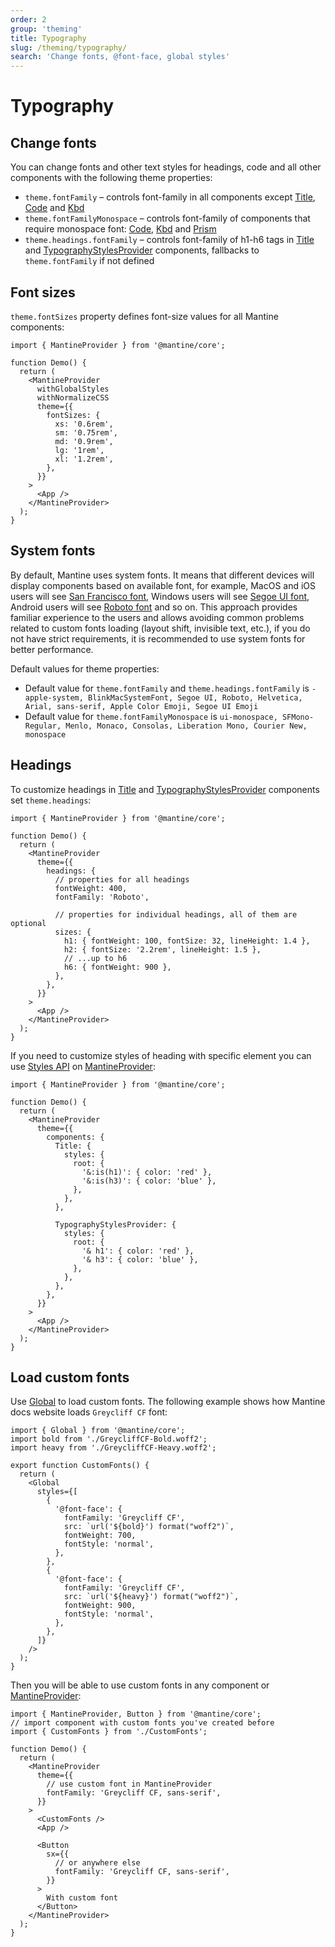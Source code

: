 ```yaml
---
order: 2
group: 'theming'
title: Typography
slug: /theming/typography/
search: 'Change fonts, @font-face, global styles'
---
```



# Typography

## Change fonts

You can change fonts and other text styles for headings, code and all other components with the following theme properties:

- `theme.fontFamily` – controls font-family in all components except [Title](/core/title/), [Code](/core/code/) and [Kbd](/core/kbd/)
- `theme.fontFamilyMonospace` – controls font-family of components that require monospace font: [Code](/core/code/), [Kbd](/core/kbd/) and [Prism](/others/prism/)
- `theme.headings.fontFamily` – controls font-family of h1-h6 tags in [Title](/core/title/) and [TypographyStylesProvider](/core/typography-styles-provider/) components, fallbacks to `theme.fontFamily` if not defined

<Demo data={ThemeDemos.themeFontsExtend} />

## Font sizes

`theme.fontSizes` property defines font-size values for all Mantine components:

```tsx
import { MantineProvider } from '@mantine/core';

function Demo() {
  return (
    <MantineProvider
      withGlobalStyles
      withNormalizeCSS
      theme={{
        fontSizes: {
          xs: '0.6rem',
          sm: '0.75rem',
          md: '0.9rem',
          lg: '1rem',
          xl: '1.2rem',
        },
      }}
    >
      <App />
    </MantineProvider>
  );
}
```

## System fonts

By default, Mantine uses system fonts. It means that different devices will display components based on available font,
for example, MacOS and iOS users will see [San Francisco font](https://developer.apple.com/fonts/),
Windows users will see [Segoe UI font](https://docs.microsoft.com/en-us/typography/font-list/segoe-ui),
Android users will see [Roboto font](https://fonts.google.com/specimen/Roboto) and so on.
This approach provides familiar experience to the users and allows avoiding common problems
related to custom fonts loading (layout shift, invisible text, etc.), if you do not have strict
requirements, it is recommended to use system fonts for better performance.

Default values for theme properties:

- Default value for `theme.fontFamily` and `theme.headings.fontFamily` is `-apple-system, BlinkMacSystemFont, Segoe UI, Roboto, Helvetica, Arial, sans-serif, Apple Color Emoji, Segoe UI Emoji`
- Default value for `theme.fontFamilyMonospace` is `ui-monospace, SFMono-Regular, Menlo, Monaco, Consolas, Liberation Mono, Courier New, monospace`

## Headings

To customize headings in [Title](/core/title/) and [TypographyStylesProvider](/core/typography-styles-provider/) components
set `theme.headings`:

```tsx
import { MantineProvider } from '@mantine/core';

function Demo() {
  return (
    <MantineProvider
      theme={{
        headings: {
          // properties for all headings
          fontWeight: 400,
          fontFamily: 'Roboto',

          // properties for individual headings, all of them are optional
          sizes: {
            h1: { fontWeight: 100, fontSize: 32, lineHeight: 1.4 },
            h2: { fontSize: '2.2rem', lineHeight: 1.5 },
            // ...up to h6
            h6: { fontWeight: 900 },
          },
        },
      }}
    >
      <App />
    </MantineProvider>
  );
}
```

If you need to customize styles of heading with specific element you can use [Styles API](/styles/styles-api/) on
[MantineProvider](/theming/mantine-provider/):

```tsx
import { MantineProvider } from '@mantine/core';

function Demo() {
  return (
    <MantineProvider
      theme={{
        components: {
          Title: {
            styles: {
              root: {
                '&:is(h1)': { color: 'red' },
                '&:is(h3)': { color: 'blue' },
              },
            },
          },

          TypographyStylesProvider: {
            styles: {
              root: {
                '& h1': { color: 'red' },
                '& h3': { color: 'blue' },
              },
            },
          },
        },
      }}
    >
      <App />
    </MantineProvider>
  );
}
```

## Load custom fonts

Use [Global](/styles/global-styles/) to load custom fonts.
The following example shows how Mantine docs website loads `Greycliff CF` font:

```tsx
import { Global } from '@mantine/core';
import bold from './GreycliffCF-Bold.woff2';
import heavy from './GreycliffCF-Heavy.woff2';

export function CustomFonts() {
  return (
    <Global
      styles={[
        {
          '@font-face': {
            fontFamily: 'Greycliff CF',
            src: `url('${bold}') format("woff2")`,
            fontWeight: 700,
            fontStyle: 'normal',
          },
        },
        {
          '@font-face': {
            fontFamily: 'Greycliff CF',
            src: `url('${heavy}') format("woff2")`,
            fontWeight: 900,
            fontStyle: 'normal',
          },
        },
      ]}
    />
  );
}
```

Then you will be able to use custom fonts in any component or [MantineProvider](/theming/mantine-provider/):

```tsx
import { MantineProvider, Button } from '@mantine/core';
// import component with custom fonts you've created before
import { CustomFonts } from './CustomFonts';

function Demo() {
  return (
    <MantineProvider
      theme={{
        // use custom font in MantineProvider
        fontFamily: 'Greycliff CF, sans-serif',
      }}
    >
      <CustomFonts />
      <App />

      <Button
        sx={{
          // or anywhere else
          fontFamily: 'Greycliff CF, sans-serif',
        }}
      >
        With custom font
      </Button>
    </MantineProvider>
  );
}
```
